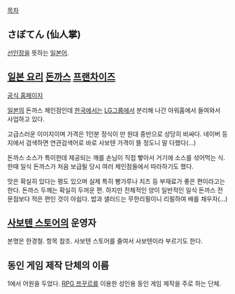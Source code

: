 [[목차]]

== さぼてん (仙人掌) ==
[[선인장]]을 뜻하는 [[일본어]].

== [[일본 요리]] [[돈까스]] [[프랜차이즈]] == 

[http://www.saboten.co.kr/index/index.aspx 공식 홈페이지]

[[일본]]의 돈까스 체인점인데 [[한국]]에서는 [[LG그룹]]에서 분리해 나간 아워홈에서 들여와서 사업하고 있다.

고급스러운 이미지이며 가격은 1인분 정식이 만 원대 중반으로 상당히 비싸다. 네이버 등지에서 검색하면 연관검색어로 바로 사보텐 가격이 뜰 정도니 말 다했다(...)

돈까스 소스가 특이한데 제공되는 깨를 손님이 직접 빻아서 거기에 소스를 섞어먹는 식. 한때 일식 돈까스가 처음 보급될 당시 여러 체인점들에서 따라하기도 했다.

맛은 확실히 있다는 평도 있으며 실제 특히 빵가루나 치즈 등 부재료가 좋은 편이라고는 한다. 돈까스 두께는 확실히 두꺼운 편. 하지만 전체적인 양이 일반적인 일식 돈까스 전문점보다 적은 편인 것이 아쉽다. 밥과 샐러드는 무한리필이니 리필하여 배를 채우자(...)
== [[사보텐 스토어]]의 운영자 ==
본명은 한경철. 항목 참조. 사보텐 스토어를 줄여서 사보텐이라 부르기도 한다.

== 동인 게임 제작 단체의 이름 ==
1에서 어원을 두었다. [[RPG 쯔꾸르]]를 이용한 성인용 동인 게임 제작을 주로 하는 단체.
